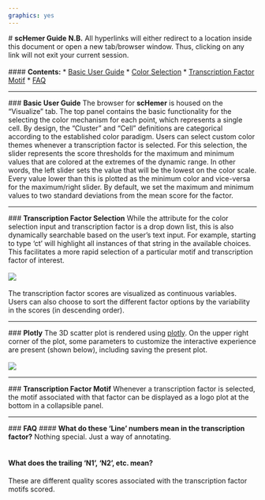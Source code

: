 ```yaml
---
graphics: yes
---
```

<a name="GUIDE"></a>
# **scHemer Guide**
**N.B.** All hyperlinks will either redirect to a location inside this document or open a new tab/browser window. Thus, clicking on any link will not exit your current session. 
<br><br>
#### **Contents:**
* [Basic User Guide](#bug)
* [Color Selection](#cs)
* [Transcription Factor Motif](#tfm)
* [FAQ](#faq)
<hr>

<a name="bug"></a>
### **Basic User Guide**
The browser for **scHemer** is housed on the "Visualize" tab. The top panel contains the basic functionality for the selecting the color mechanism for each point, which represents a single cell. By design, the "Cluster" and "Cell" definitions are categorical according to the established color paradigm. Users can select custom color themes whenever a transcription factor is selected. For this selection, the slider represents the score thresholds for the maximum and minimum values that are colored at the extremes of the dynamic range. In other words, the left slider sets the value that will be the lowest on the color scale. Every value lower than this is plotted as the minimum color and vice-versa for the maximum/right slider. By default, we set the maximum and minimum values to two standard deviations from the mean score for the factor. 
<hr>


<a name="cs"></a>
### **Transcription Factor Selection**
While the attribute for the color selection input and transcription factor is a drop down list, this is also dynamically searchable based on the user's text input. For example, starting to type 'ct' will highlight all instances of that string in the available choices. This facilitates a more rapid selection of a particular motif and transcription factor of interest. <br><br>
<img src="selectize.png" />
<br><br>
The transcription factor scores are visualized as continuous variables. Users can also choose to sort the different factor options by the variability in the scores (in descending order). 
<hr>

<a name="pltly"></a>
### **Plotly**
The 3D scatter plot is rendered using <a href="https://plot.ly/" target="_blank">plotly</a>. On the upper right corner of the plot, some parameters to customize the interactive experience are present (shown below), including saving the present plot. <br><br>
<img src="plotly.png" />
<hr>

<a name="tfm"></a>
### **Transcription Factor Motif**
Whenever a transcription factor is selected, the motif associated with that factor can be displayed as a logo plot at the bottom in a collapsible panel.

<hr>

<a name="faq"></a>
### **FAQ**
#### **What do these 'Line' numbers mean in the transcription factor?**
Nothing special. Just a way of annotating. <br><br>

#### **What does the trailing 'N1', 'N2', etc. mean?**
These are different quality scores associated with the transcription factor motifs scored. <br><br>

<br><br>

